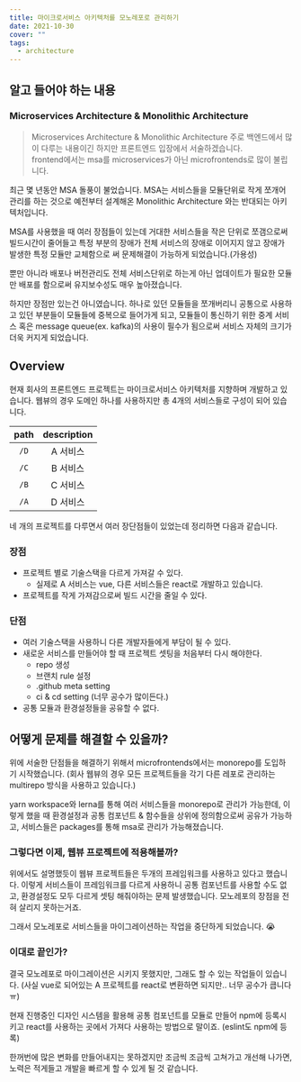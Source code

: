 ```yaml
---
title: 마이크로서비스 아키텍처를 모노레포로 관리하기
date: 2021-10-30
cover: ""
tags:
  - architecture
---
```

## 알고 들어야 하는 내용

### Microservices Architecture & Monolithic Architecture

> Microservices Architecture & Monolithic Architecture
> 주로 백엔드에서 많이 다루는 내용이긴 하지만 프론트엔드 입장에서 서술하겠습니다.  
> frontend에서는 msa를 microservices가 아닌 microfrontends로 많이 불립니다.

최근 몇 년동안 MSA 돌풍이 불었습니다. MSA는 서비스들을 모듈단위로 작게 쪼개어 관리를 하는 것으로 예전부터 설계해온 Monolithic Architecture 와는 반대되는 아키텍처입니다.

MSA를 사용했을 때 여러 장점들이 있는데 거대한 서비스들을 작은 단위로 쪼갬으로써 빌드시간이 줄어들고 특정 부분의 장애가 전체 서비스의 장애로 이어지지 않고 장애가 발생한 특정 모듈만 교체함으로 써 문제해결이 가능하게 되었습니다.(가용성)

뿐만 아니라 배포나 버전관리도 전체 서비스단위로 하는게 아닌 업데이트가 필요한 모듈만 배포를 함으로써 유지보수성도 매우 높아졌습니다.

하지만 장점만 있는건 아니였습니다. 하나로 있던 모듈들을 쪼개버리니 공통으로 사용하고 있던 부분들이 모듈들에 중복으로 들어가게 되고, 모듈들이 통신하기 위한 중계 서비스 혹은 message queue(ex. kafka)의 사용이 필수가 됨으로써 서비스 자체의 크기가 더욱 커지게 되었습니다.

## Overview

현재 회사의 프론트엔드 프로젝트는 마이크로서비스 아키텍처를 지향하며 개발하고 있습니다. 웹뷰의 경우 도메인 하나를 사용하지만 총 4개의 서비스들로 구성이 되어 있습니다.

| path | description |
| :--: | :---------: |
| `/D` |  A 서비스   |
| `/C` |  B 서비스   |
| `/B` |  C 서비스   |
| `/A` |  D 서비스   |

네 개의 프로젝트를 다루면서 여러 장단점들이 있었는데 정리하면 다음과 같습니다.

### 장점

- 프로젝트 별로 기술스택을 다르게 가져갈 수 있다.
  - 실제로 A 서비스는 vue, 다른 서비스들은 react로 개발하고 있습니다.
- 프로젝트를 작게 가져감으로써 빌드 시간을 줄일 수 있다.

### 단점

- 여러 기술스택을 사용하니 다른 개발자들에게 부담이 될 수 있다.
- 새로운 서비스를 만들어야 할 때 프로젝트 셋팅을 처음부터 다시 해야한다.
  - repo 생성
  - 브랜치 rule 설정
  - .github meta setting
  - ci & cd setting (너무 공수가 많이든다.)
- 공통 모듈과 환경설정들을 공유할 수 없다.

## 어떻게 문제를 해결할 수 있을까?

위에 서술한 단점들을 해결하기 위해서 microfrontends에서는 monorepo를 도입하기 시작했습니다. (회사 웹뷰의 경우 모든 프로젝트들을 각기 다른 레포로 관리하는 multirepo 방식을 사용하고 있습니다.)

yarn workspace와 lerna를 통해 여러 서비스들을 monorepo로 관리가 가능한데, 이렇게 했을 때 환경설정과 공통 컴포넌트 & 함수들을 상위에 정의함으로써 공유가 가능하고, 서비스들은 packages를 통해 msa로 관리가 가능해졌습니다.

### 그렇다면 이제, 웹뷰 프로젝트에 적용해볼까?

위에서도 설명했듯이 웹뷰 프로젝트들은 두개의 프레임워크를 사용하고 있다고 했습니다. 이렇게 서비스들이 프레임워크를 다르게 사용하니 공통 컴포넌트를 사용할 수도 없고, 환경설정도 모두 다르게 셋팅 해줘야하는 문제 발생했습니다. 모노레포의 장점을 전혀 살리지 못하는거죠.

그래서 모노레포로 서비스들을 마이그레이션하는 작업을 중단하게 되었습니다. 😭

### 이대로 끝인가?

결국 모노레포로 마이그레이션은 시키지 못했지만, 그래도 할 수 있는 작업들이 있습니다. (사실 vue로 되어있는 A 프로젝트를 react로 변환하면 되지만.. 너무 공수가 큽니다 ㅠ)

현재 진행중인 디자인 시스템을 활용해 공통 컴포넌트를 모듈로 만들어 npm에 등록시키고 react를 사용하는 곳에서 가져다 사용하는 방법으로 말이죠. (eslint도 npm에 등록)

한꺼번에 많은 변화를 만들어내지는 못하겠지만 조금씩 조금씩 고쳐가고 개선해 나가면, 노력은 적게들고 개발을 빠르게 할 수 있게 될 것 같습니다.
